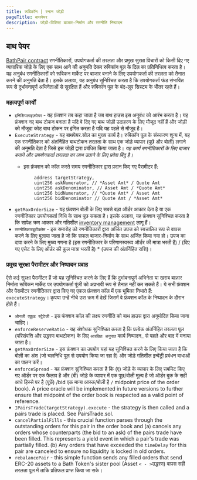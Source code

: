 ```yaml
---
title: रूबिकॉन | स्नान जोड़ी
pageTitle: बाथपेयर
description: जोड़ी-विशिष्ट बाजार-निर्माण और रणनीति निष्पादन
---
```


## बाथ पेयर

[BathPair contract](https://github.com/RubiconDeFi/rubicon\_protocol/blob/master/contracts/rubiconPools/BathPair.sol) रणनीतिकारों, उपयोगकर्ता की तरलता और प्रमुख सुरक्षा विचारों को किसी दिए गए व्यापारिक जोड़े के लिए एक साथ आने की अनुमति देकर रुबिकॉन पूल के दिल का प्रतिनिधित्व करता है। यह अनुबंध रणनीतिकारों को रूबिकन मार्केट पर बाजार बनाने के लिए उपयोगकर्ता की तरलता को तैनात करने की अनुमति देता है। इसके अलावा, यह अनुबंध सुनिश्चित करता है कि उपयोगकर्ता फंड संभावित रूप से दुर्भावनापूर्ण अभिनेताओं से सुरक्षित हैं और रुबिकॉन पूल के बंद-लूप सिस्टम के भीतर रहते हैं।

### महत्वपूर्ण कार्यों

* `इनिशियलाइज़पेयर` - यह फ़ंक्शन तब कहा जाता है जब बाथ हाउस इस अनुबंध को आरंभ करता है। यह फ़ंक्शन नए बाथ टोकन बनाता है यदि वे दिए गए बाथ जोड़ी उदाहरण के लिए मौजूद नहीं हैं और जोड़ी को मौजूदा कोट बाथ टोकन पर इंगित करता है यदि यह पहले से मौजूद है।
* `ExecuteStrategy` - यह बाथपेयर.सोल का मुख्य कार्य है। रुबिकॉन पूल के संस्करण शून्य में, यह एक रणनीतिकार को अंतर्निहित बाथटोकन तरलता के साथ एक जोड़े व्यापार (पूछें और बोली) लगाने की अनुमति देता है जिसे इस जोड़ी द्वारा प्रबंधित किया जाता है। _यह कार्य रणनीतिकारों के लिए बाजार बनाने और उपयोगकर्ता तरलता का लाभ उठाने के लिए प्रवेश बिंदु है।_
  * इस फ़ंक्शन को कॉल करते समय रणनीतिकार द्वारा प्रदान किए गए पैरामीटर हैं:

      ```
          address targetStrategy,
          uint256 askNumerator, // *Asset Amt* / Quote Amt
          uint256 askDenominator, // Asset Amt / *Quote Amt*
          uint256 bidNumerator, // *Quote Amt* / Asset Amt
          uint256 bidDenominator // Quote Amt / *Asset Amt*
      ```
* `getMaxOrderSize` - यह फ़ंक्शन बोली के लिए सबसे बड़ा ऑर्डर आकार देता है या एक रणनीतिकार उपयोगकर्ता निधि के साथ पूछ सकता है। इसके अलावा, यह फ़ंक्शन सुनिश्चित करता है कि सापेक्ष क्रम आकार और गतिशील [inventory management](/docs/protocol/rubicon-pools/rubicon-pools#constraints-and-risk-parameters) लागू हैं।
* `रणनीतिकारबूटीक्लेम` - इस समारोह को रणनीतिकारों द्वारा अर्जित उपज को स्वचालित रूप से वापस करने के लिए बुलाया जाता है जो कि सफल बाजार-निर्माण के साथ अर्जित किया गया हो। उपज का दावा करने के लिए मुख्य गणना है (इस रणनीतिकार के परिणामस्वरूप ऑर्डर की मात्रा भरती है) / (दिए गए एसेट के लिए ऑर्डर की कुल मात्रा भरती है) \* (उपज की अंतर्निहित राशि)।

### प्रमुख सुरक्षा पैरामीटर और निष्पादन प्रवाह

ऐसे कई सुरक्षा पैरामीटर हैं जो यह सुनिश्चित करने के लिए हैं कि दुर्भावनापूर्ण अभिनेता या खराब बाज़ार निर्माता रूबिकन मार्केट पर उपयोगकर्ता पूंजी को अप्रभावी रूप से तैनात नहीं कर सकते हैं। ये सभी फ़ंक्शन और पैरामीटर रणनीतिकार द्वारा किए गए एकल फ़ंक्शन कॉल में एक भूमिका निभाते हैं: `executeStrategy`। कृपया उन्हें नीचे उस क्रम में देखें जिसमें वे फ़ंक्शन कॉल के निष्पादन के दौरान होते हैं।

* `ओनली एप्रूव्ड स्ट्रैटेजी` - इस फंक्शन कॉल की लक्ष्य रणनीति को बाथ हाउस द्वारा अनुमोदित किया जाना चाहिए।
* `enforceReserveRatio` - यह संशोधक सुनिश्चित करता है कि प्रत्येक अंतर्निहित तरलता पूल (परिसंपत्ति और उद्धरण बाथटोकन) के लिए `आरक्षित अनुपात` कार्य निष्पादन_ से पहले और बाद में मनाया जाता है।
* `getMaxOrderSize` - इस फ़ंक्शन का उपयोग यहां यह सुनिश्चित करने के लिए किया जाता है कि बोली का अंश (जो चलनिधि पूल से उपयोग किया जा रहा है) और जोड़े गतिशील इन्वेंट्री प्रबंधन बाधाओं का पालन करें।
* `enforceSpread` - यह फ़ंक्शन सुनिश्चित करता है कि (ए) जोड़े के व्यापार के लिए सबमिट किए गए ऑर्डर पर एक फैलाव है और (बी) जोड़े के व्यापार में एक पूछ/बोली मूल्य है जो ऑर्डर बुक के सही आधे हिस्से पर है (पूछें) /bid एक मान्य आस्क/बोली है `/` midpoint price of the order book). A price oracle will be implemented in future versions to further ensure that midpoint of the order book is respected as a valid point of reference.
* `IPairsTrade(targetStrategy).execute` - the strategy is then called and a pairs trade is placed. See PairsTrade.sol.
* `cancelPartialFills` - this crucial function parses through the outstanding orders for this pair in the order book and (a) cancels any orders whose counterparts (the bid to an ask) of the pairs trade have been filled. This represents a yield event in which a pair's trade was partially filled. (b) Any orders that have exceeded the `timeDelay` for this pair are canceled to ensure no liquidity is locked in old orders.
* `rebalancePair` - this simple function sends any filled orders that send ERC-20 assets to a Bath Token's sister pool (Asset `< - >`उद्धरण) वापस सही तरलता पूल में ताकि प्रतिफल प्राप्त किया जा सके।